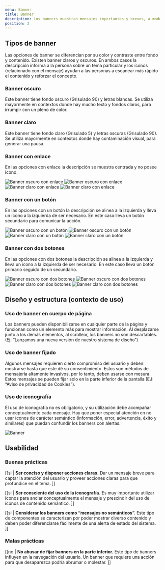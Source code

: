 ```yaml
---
menu: Banner
title: Banner
description: Los banners muestran mensajes importantes y breves, a modo de aviso general, para informar a los usuarios sobre temas de diverso interés. Se muestran al ancho completo.
position: 2
---
```


## Tipos de banner

Las opciones de banner se diferencian por su color y contraste entre fondo y contenido. Existen banner claros y oscuros. En ambos casos la descripción informa a la persona sobre un tema particular y los íconos (relacionado con el mensaje) ayudan a las personas a escanear más rápido el contenido y reforzar el concepto.

### Banner oscuro

Este banner tiene fondo oscuro (Grisulado 90) y letras blancas. Se utiliza mayormente en contextos donde hay mucho texto y fondos claros, para irrumpir con un pleno de color.

### Banner claro

Este banner tiene fondo claro (Grisulado 5) y letras oscuras (Grisulado 90). Se utiliza mayormente en contextos donde hay contaminación visual, para generar una pausa.

### Banner con enlace

En las opciones con enlace la descripción se muestra centrada y no posee ícono.

<div className="content-column">
  <img src="/componentes/banner/banner-link-dark.svg" alt="Banner oscuro con enlace" className="d-sm-inline-block d-none img-fluid" />
  <img src="/componentes/banner/banner-link-dark-mobile.svg" alt="Banner oscuro con enlace" className="d-sm-none img-fluid" />
  <img src="/componentes/banner/banner-link.svg" alt="Banner claro con enlace" className="d-sm-inline-block d-none img-fluid" />
  <img src="/componentes/banner/banner-link-mobile.svg" alt="Banner claro con enlace" className="d-sm-none img-fluid" />
</div>

### Banner con un botón

En las opciones con un botón la descripción se alinea a la izquierda y lleva un ícono a la izquierda de ser necesario. En este caso lleva un botón secundario para comunicar la acción.

<div className="content-column">
  <img src="/componentes/banner/banner-button-dark.svg" alt="Banner oscuro con un botón" className="d-sm-inline-block d-none img-fluid" />
  <img src="/componentes/banner/banner-button-dark-mobile.svg" alt="Banner oscuro con un botón" className="d-sm-none img-fluid" />
  <img src="/componentes/banner/banner-button.svg" alt="Banner claro con un botón" className="d-sm-inline-block d-none img-fluid" />
  <img src="/componentes/banner/banner-button-mobile.svg" alt="Banner claro con un botón" className="d-sm-none img-fluid" />
</div>

### Banner con dos botones

En las opciones con dos botones la descripción se alinea a la izquierda y lleva un ícono a la izquierda de ser necesario. En este caso lleva un botón primario seguido de un secundario.

<div className="content-column">
  <img src="/componentes/banner/banner-buttons-dark.svg" alt="Banner oscuro con dos botones" className="d-sm-inline-block d-none img-fluid" />
  <img src="/componentes/banner/banner-buttons-dark-mobile.svg" alt="Banner oscuro con dos botones" className="d-sm-none img-fluid" />
  <img src="/componentes/banner/banner-buttons.svg" alt="Banner claro con dos botones" className="d-sm-inline-block d-none img-fluid" />
  <img src="/componentes/banner/banner-buttons-mobile.svg" alt="Banner claro con dos botones" className="d-sm-none img-fluid" />
</div>

## Diseño y estructura (contexto de uso)

### Uso de banner en cuerpo de página

Los banners pueden disponibilizarse en cualquier parte de la página y funcionan como un elemento más para mostrar información. Al desplazarse junto a los demás elementos, al scrollear, los banners no son descartables. (Ej: “Lanzamos una nueva versión de nuestro sistema de diseño”)

### Uso de banner fijado

Algunos mensajes requieren cierto compromiso del usuario y deben mostrarse hasta que este dé su consentimiento. Estos son métodos de mensajería altamente invasivos, por lo tanto, deben usarse con mesura. Estos mensajes se pueden fijar solo en la parte inferior de la pantalla (EJ: “Aviso de privacidad de Cookies”).

### Uso de iconografía

El uso de iconografía no es obligatorio, y su utilización debe acompañar conceptualmente cada mensaje. Hay que poner especial atención en no usar íconos de carácter semántico (información, error, advertencia, éxito y similares) que puedan confundir los banners con alertas.

<div className="content-column">
  <img src="/componentes/banner/banner.svg" alt="Banner" />
</div>

## Usabilidad

### Buenas prácticas

[[si | **Ser conciso y disponer acciones claras.**  Dar un mensaje breve para captar la atención del usuario y proveer acciones claras para que profundice en el tema. ]]

[[si | **Ser consciente del uso de la iconografía.** Es muy importante utilizar íconos para anclar conceptualmente el mensaje y prescindir del uso de íconos de contenido semántico. ]]

[[si | **Considerar los banners como “mensajes no semánticos”.** Este tipo de componentes se caracterizan por poder mostrar diverso contenido y deben poder diferenciarse fácilmente de una alerta de estado del sistema. ]]

### Malas prácticas

[[no | **No abusar de fijar banners en la parte inferior.** Este tipo de banners influyen en la navegación del usuario. Un banner que requiere una acción para que desaparezca podría abrumar o molestar. ]]